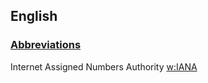 ==English==

===[[Wiktionary:List_of_acronyms_and_abbreviations|Abbreviations]]===
Internet Assigned Numbers Authority  [[w:IANA]]